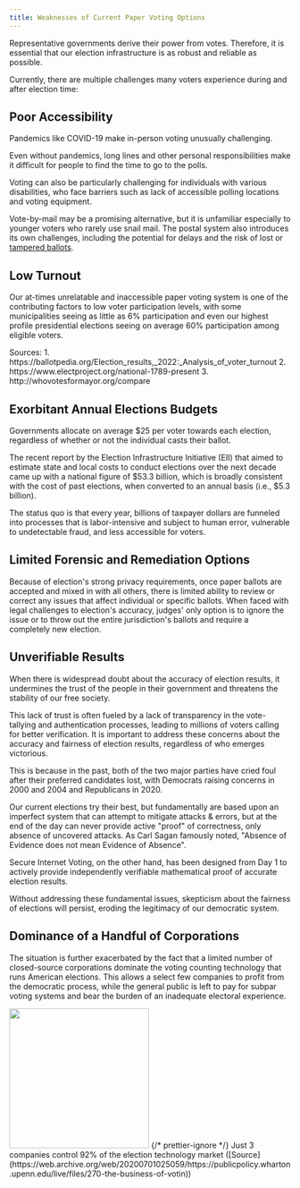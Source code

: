```yaml
---
title: Weaknesses of Current Paper Voting Options
---
```


Representative governments derive their power from votes. Therefore, it is essential that our election infrastructure is as robust and reliable as possible.

Currently, there are multiple challenges many voters experience during and after election time:

## Poor Accessibility

Pandemics like COVID-19 make in-person voting unusually challenging.

Even without pandemics, long lines and other personal responsibilities make it difficult for people to find the time to go to the polls.

Voting can also be particularly challenging for individuals with various disabilities, who face barriers such as lack of accessible polling locations and voting equipment.

Vote-by-mail may be a promising alternative, but it is unfamiliar especially to younger voters who rarely use snail mail. The postal system also introduces its own challenges, including the potential for delays and the risk of lost or [tampered ballots](https://en.wikipedia.org/wiki/Postal_censorship).

## Low Turnout

Our at-times unrelatable and inaccessible paper voting system is one of the contributing factors to low voter participation levels, with some municipalities seeing as little as 6% participation and even our highest profile presidential elections seeing on average 60% participation among eligible voters.

<div class='mt-3 text-xs opacity-50'>
Sources:
1. https://ballotpedia.org/Election_results,_2022:_Analysis_of_voter_turnout
2. https://www.electproject.org/national-1789-present
3. http://whovotesformayor.org/compare

</div>

## Exorbitant Annual Elections Budgets

Governments allocate on average \$25 per voter towards each election, regardless of whether or not the individual casts their ballot.

​​The recent report by the Election Infrastructure Initiative (EII) that aimed to estimate state and local costs to conduct elections over the next decade came up with a national figure of \$53.3 billion, which is broadly consistent with the cost of past elections, when converted to an annual basis (i.e., \$5.3 billion).

The status quo is that every year, billions of taxpayer dollars are funneled into processes that is labor-intensive and subject to human error, vulnerable to undetectable fraud, and less accessible for voters.

## Limited Forensic and Remediation Options

Because of election's strong privacy requirements, once paper ballots are accepted and mixed in with all others, there is limited ability to review or correct any issues that affect individual or specific ballots. When faced with legal challenges to election's accuracy, judges' only option is to ignore the issue or to throw out the entire jurisdiction's ballots and require a completely new election.

## Unverifiable Results

When there is widespread doubt about the accuracy of election results, it undermines the trust of the people in their government and threatens the stability of our free society.

This lack of trust is often fueled by a lack of transparency in the vote-tallying and authentication processes, leading to millions of voters calling for better verification. It is important to address these concerns about the accuracy and fairness of election results, regardless of who emerges victorious.

This is because in the past, both of the two major parties have cried foul after their preferred candidates lost, with Democrats raising concerns in 2000 and 2004 and Republicans in 2020.

Our current elections try their best, but fundamentally are based upon an imperfect system that can attempt to mitigate attacks & errors, but at the end of the day can never provide active "proof" of correctness, only absence of uncovered attacks. As Carl Sagan famously noted, "Absence of Evidence does not mean Evidence of Absence".

Secure Internet Voting, on the other hand, has been designed from Day 1 to actively provide independently verifiable mathematical proof of accurate election results.

Without addressing these fundamental issues, skepticism about the fairness of elections will persist, eroding the legitimacy of our democratic system.

## Dominance of a Handful of Corporations

The situation is further exacerbated by the fact that a limited number of closed-source corporations dominate the voting counting technology that runs American elections. This allows a select few companies to profit from the democratic process, while the general public is left to pay for subpar voting systems and bear the burden of an inadequate electoral experience.

<div class='mx-auto mt-10 text-sm text-center'>
  <img
    src='/images/vendors.png'
    width='250px'
    class='mx-auto border border-gray-600'
  />
  {/* prettier-ignore */}
  Just 3 companies control 92% of the election technology market
  ([Source](https://web.archive.org/web/20200701025059/https://publicpolicy.wharton.upenn.edu/live/files/270-the-business-of-votin))
</div>
